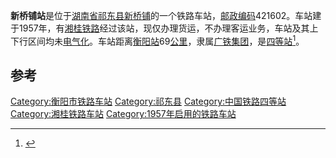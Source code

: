 {{noteTA
|1=zh-cn:始发车次; zh-hk:列車班次;
|2=zh-cn:车次; zh-hk:班次;
}}
{{Infobox China railway station
|车站名称 = 新桥铺站
|eng_name = Xinqiaopu Railway Station
|code = 36011
|address = [[湖南省|湖南省]][[祁东县|祁东县]]
|归属 = [[广铁集团|广铁集团]]
|车站等级 = [[四等站_(中铁)|四等站]]
|线路 = [[湘桂铁路|湘桂铁路]]
}}
'''新桥铺站'''是位于[[湖南省|湖南省]][[祁东县|祁东县]][[新桥铺|新桥铺]]的一个铁路车站，[[邮政编码|邮政编码]]421602。车站建于1957年，有[[湘桂铁路|湘桂铁路]]经过该站，现仅办理货运，不办理客运业务，车站及其上下行区间均未[[电气化|电气化]]。车站距离[[衡阳站|衡阳站]]69[[公里|公里]]，隶属[[广铁集团|广铁集团]]，是[[四等站_(中铁)|四等站]]<ref>{{Cite book|title=中国铁路站名词典|last=孙本祥主编|first=|publisher=北京：[[中国铁道出版社|中国铁道出版社]]|year=2003.04|isbn=7-113-03941-3|location=|pages=480}}</ref>。

==参考==
{{reflist}}
{{start rail box}}
{{s-inop|[[祁东北站|祁东北站]]}}
{{s-line|[[湘桂铁路|湘桂铁路]]}}
{{s-inop|[[风石堰站|风石堰站]]}}
{{end box}}
{{湘桂铁路}}

[[Category:衡阳市铁路车站|Category:衡阳市铁路车站]]
[[Category:祁东县|Category:祁东县]]
[[Category:中国铁路四等站|Category:中国铁路四等站]]
[[Category:湘桂铁路车站|Category:湘桂铁路车站]]
[[Category:1957年启用的铁路车站|Category:1957年启用的铁路车站]]


{{铁路车站小作品}}
{{湖南小作品}}